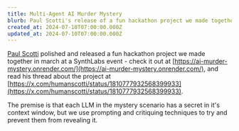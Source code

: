 ```yaml
---
title: Multi-Agent AI Murder Mystery
blurb: Paul Scotti's release of a fun hackathon project we made together
created_at: 2024-07-10T07:00:00.000Z
updated_at: 2024-07-10T07:00:00.000Z
---
```


[Paul Scotti](https://paulscotti.github.io/ "Paul Scotti") polished and released a fun hackathon project we made together in march at a SynthLabs event - check it out at [https://ai-murder-mystery.onrender.com/](https://ai-murder-mystery.onrender.com/), and read his thread about the project at [https://x.com/humanscotti/status/1810777932568399933](https://x.com/humanscotti/status/1810777932568399933).

The premise is that each LLM in the mystery scenario has a secret in it's context window, but we use prompting and critiquing techniques to try and prevent them from revealing it.
